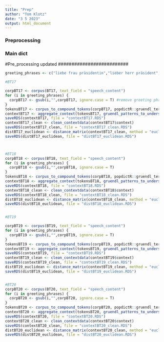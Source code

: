 ```yaml
---
title: "Prep"
author: "Tom Klotz"
date: "3 5 2023"
output: html_document
---
```

 
### Preprocessing
 
### Main dict


##########################
#Pre_processing updated
##########################



```r
greeting_phrases <- c("liebe frau präsidentin","lieber herr präsident","herr präsident","frau präsidentin","sehr geehrter","sehr geehrte","liebe kolleginnen und kollegen","meine sehr verehrten damen und herren","verehrte kolleginnen und kollegen","geehrte kolleginnen und kollegen","herr parlamentspräsident","frau parlamentspräsidentin","herr minister","frau ministerin","herr staatssekretär","frau staatssekretärin","herr alterspräsident","frau altpräsidentin","meine damen und herren","liebe neue kolleginnen und kollegen")
```

```r
#BT17

corpBT17 <- corpus(BT17, text_field = "speech_content")
for (i in greeting_phrases) {
  corpBT17 <- gsub(i,"",corpBT17, ignore.case = T) #remove greeting phrases
}
tokensBT17 <- corpus_to_compound_tokens(corpBT17, popdictR::gruendl_terms) #create compound tokens for multiwords
contextBT17 <- aggregate_context(tokensBT17, gruendl_patterns_to_underscore()) #create context vector 
saveRDS(contextBT17, file = "contextBT17.RDS")
contextBT17_clean <- clean_contextdata(contextBT17$context)
saveRDS(contextBT17_clean, file = "contextBT17_clean.RDS")
distBT17_euclidean <- distance_matrix(contextBT17_clean, method = "euclidean") 
saveRDS(distBT17_euclidean, file = "distBT17_euclidean.RDS")



#BT18
corpBT18 <- corpus(BT18, text_field = "speech_content")
for (i in greeting_phrases) {
  corpBT18 <- gsub(i,"",corpBT18, ignore.case = T)
}
tokensBT18 <- corpus_to_compound_tokens(corpBT18, popdictR::gruendl_terms)
contextBT18 <- aggregate_context(tokensBT18, gruendl_patterns_to_underscore())
saveRDS(contextBT18, file = "contextBT18.RDS")
contextBT18_clean <- clean_contextdata(contextBT18$context)
saveRDS(contextBT18_clean, file = "contextBT18_clean.RDS")
distBT18_euclidean <- distance_matrix(contextBT18_clean, method = "euclidean")
saveRDS(distBT18_euclidean, file = "distBT18_euclidean.RDS")


#BT19

corpBT19 <- corpus(BT19, text_field = "speech_content")
for (i in greeting_phrases) {
  corpBT19 <- gsub(i,"",corpBT19, ignore.case = T)
}
tokensBT19 <- corpus_to_compound_tokens(corpBT19, popdictR::gruendl_terms)
contextBT19 <- aggregate_context(tokensBT19, gruendl_patterns_to_underscore())
saveRDS(contextBT19, file = "contextBT19.RDS")
contextBT19_clean <- clean_contextdata(contextBT19$context)
saveRDS(contextBT19_clean, file = "contextBT19_clean.RDS")
distBT19_euclidean <- distance_matrix(contextBT19_clean, method = "euclidean")
saveRDS(distBT19_euclidean, file = "distBT19_euclidean.RDS")


#BT20
corpBT20 <- corpus(BT20, text_field = "speech_content")
for (i in greeting_phrases) {
  corpBT20 <- gsub(i,"",corpBT20, ignore.case = T)
}
tokensBT20 <- corpus_to_compound_tokens(corpBT20, popdictR::gruendl_terms)
contextBT20 <- aggregate_context(tokensBT20, gruendl_patterns_to_underscore())
saveRDS(contextBT20, file = "contextBT20.RDS")
contextBT20_clean <- clean_contextdata(contextBT20$context)
saveRDS(contextBT20_clean, file = "contextBT20_clean.RDS")
distBT20_euclidean <- distance_matrix(contextBT20_clean, method = "euclidean")
saveRDS(distBT20_euclidean, file = "distBT20_euclidean.RDS")



```
